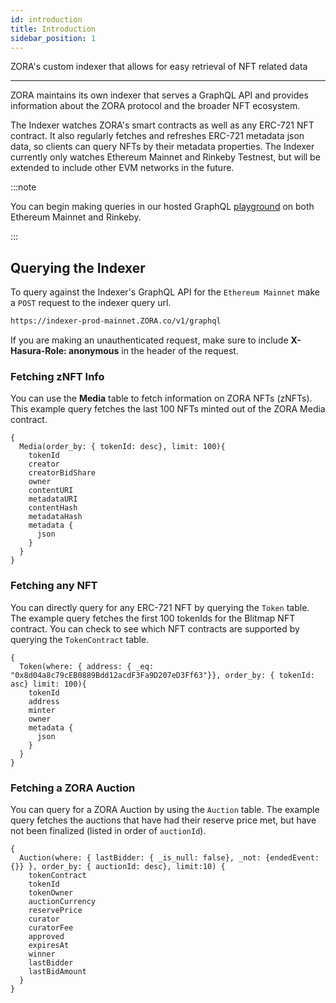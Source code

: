 ```yaml
---
id: introduction
title: Introduction
sidebar_position: 1
---
```

ZORA's custom indexer that allows for easy retrieval of NFT related data

---

ZORA maintains its own indexer that serves a GraphQL API and provides information about the ZORA protocol and
the broader NFT ecosystem. 

<!-- **[Indexer Diagram goes here]** -->

The Indexer watches ZORA's smart contracts as well as any ERC-721
NFT contract. It also regularly fetches and refreshes ERC-721 metadata json data, so clients can query NFTs by their
metadata properties. The Indexer currently only watches Ethereum Mainnet and Rinkeby Testnest, but will be extended to include other EVM networks in the future.

:::note

You can begin making queries in our hosted GraphQL [playground](https://ourZORA.github.io/indexer-playground/) on both Ethereum Mainnet and Rinkeby.

:::

## Querying the Indexer

To query against the Indexer's GraphQL API for the `Ethereum Mainnet` make a `POST` request to the indexer query url.

```bash
https://indexer-prod-mainnet.ZORA.co/v1/graphql
```

If you are making an unauthenticated request, make sure to include **X-Hasura-Role: anonymous** in the header of the request.

### Fetching zNFT Info

You can use the **Media** table to fetch information on ZORA NFTs (zNFTs). This example query fetches the last 100 NFTs minted
out of the ZORA Media contract.

```gql
{
  Media(order_by: { tokenId: desc}, limit: 100){
    tokenId
    creator
    creatorBidShare
    owner
    contentURI
    metadataURI
    contentHash
    metadataHash
    metadata {
      json
    }
  }
}
```

### Fetching any NFT

You can directly query for any ERC-721 NFT by querying the `Token` table. The example query fetches the first 100 tokenIds for the
Blitmap NFT contract. You can check to see which NFT contracts are supported by querying the
`TokenContract` table.

```gql
{
  Token(where: { address: { _eq: "0x8d04a8c79cEB0889Bdd12acdF3Fa9D207eD3Ff63"}}, order_by: { tokenId: asc} limit: 100){
    tokenId
    address
    minter
    owner
    metadata {
      json
    }
  }
}
```

### Fetching a ZORA Auction

You can query for a ZORA Auction by using the `Auction` table. The example query fetches the auctions that have had
their reserve price met, but have not been finalized (listed in order of `auctionId`).

```gql
{
  Auction(where: { lastBidder: { _is_null: false}, _not: {endedEvent: {}} }, order_by: { auctionId: desc}, limit:10) {
    tokenContract
    tokenId
    tokenOwner
    auctionCurrency
    reservePrice
    curator
    curatorFee
    approved
    expiresAt
    winner
    lastBidder
    lastBidAmount
  }
}
```
